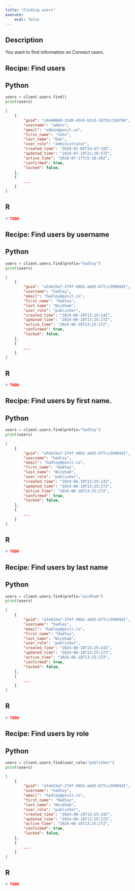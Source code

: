 ```yaml
---
title: "Finding users"
execute:
    eval: false
---
```


## Description

You want to find information on Connect users.

## Recipe: Find users

::: {.panel-tabset group="language"}

## Python

```python

users = client.users.find()
print(users)
```

```json
[
    {
        "guid": "c6440668-15d0-4343-b3c8-18755c33df9b",
        "username": "admin",
        "email": "admin@posit.co",
        "first_name": "John",
        "last_name": "Doe",
        "user_role": "administrator",
        "created_time": "2018-01-02T14:47:19Z",
        "updated_time": "2018-07-10T21:26:57Z",
        "active_time": "2018-07-17T15:18:26Z",
        "confirmed": true,
        "locked": false,
    },
    {
        ...
    }
]
```


## R

```r
# TODO
```

:::

## Recipe: Find users by username

::: {.panel-tabset group="language"}

## Python

```python

users = client.users.find(prefix="hadley")
print(users)
```

```json
[
    {
        "guid": "afeb15e7-274f-4981-a6d3-677cc39984d1",
        "username": "hadley",
        "email": "hadley@posit.co",
        "first_name": "Hadley",
        "last_name": "Wickham",
        "user_role": "publisher",
        "created_time": "2024-06-18T13:25:14Z",
        "updated_time": "2024-06-18T13:25:27Z",
        "active_time": "2024-06-18T13:25:27Z",
        "confirmed": true,
        "locked": false,
    },
    {
        ...
    }
]
```

## R

```r
# TODO
```

:::

## Recipe: Find users by first name.

::: {.panel-tabset group="language"}

## Python

```python

users = client.users.find(prefix="hadley")
print(users)
```

```json
[
    {
        "guid": "afeb15e7-274f-4981-a6d3-677cc39984d1",
        "username": "hadley",
        "email": "hadley@posit.co",
        "first_name": "Hadley",
        "last_name": "Wickham",
        "user_role": "publisher",
        "created_time": "2024-06-18T13:25:14Z",
        "updated_time": "2024-06-18T13:25:27Z",
        "active_time": "2024-06-18T13:25:27Z",
        "confirmed": true,
        "locked": false,
    },
    {
        ...
    }
]
```

## R

```r
# TODO
```

:::

## Recipe: Find users by last name

::: {.panel-tabset group="language"}

## Python

```python

users = client.users.find(prefix="wickham")
print(users)
```

```json
[
    {
        "guid": "afeb15e7-274f-4981-a6d3-677cc39984d1",
        "username": "hadley",
        "email": "hadley@posit.co",
        "first_name": "Hadley",
        "last_name": "Wickham",
        "user_role": "publisher",
        "created_time": "2024-06-18T13:25:14Z",
        "updated_time": "2024-06-18T13:25:27Z",
        "active_time": "2024-06-18T13:25:27Z",
        "confirmed": true,
        "locked": false,
    },
    {
        ...
    }
]
```

## R

```r
# TODO
```

:::

## Recipe: Find users by role

::: {.panel-tabset group="language"}

## Python

```python

users = client.users.find(user_role="publisher")
print(users)
```

```json
[
    {
        "guid": "afeb15e7-274f-4981-a6d3-677cc39984d1",
        "username": "hadley",
        "email": "hadley@posit.co",
        "first_name": "Hadley",
        "last_name": "Wickham",
        "user_role": "publisher",
        "created_time": "2024-06-18T13:25:14Z",
        "updated_time": "2024-06-18T13:25:27Z",
        "active_time": "2024-06-18T13:25:27Z",
        "confirmed": true,
        "locked": false,
    },
    {
        ...
    }
]
```

## R

```r
# TODO
```

:::
